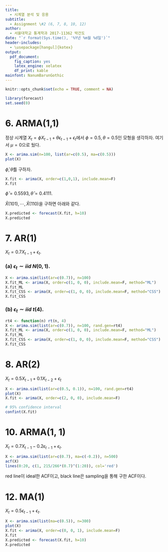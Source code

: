 ```yaml
---
title: 
  - 시계열 분석 및 응용
subtitle:
  - Assignment \#2 (6, 7, 8, 10, 12)
author: 
  - 서울대학교 통계학과 2017-11362 박건도
date: "`r format(Sys.time(), '%Y년 %m월 %d일')`"
header-includes:
  - \usepackage[hangul]{kotex}
output:
  pdf_document:
    fig_caption: yes
    latex_engine: xelatex
    df_print: kable
mainfont: NanumBarunGothic
---
```


```r
knitr::opts_chunk$set(echo = TRUE, comment = NA)
```

```r
library(forecast)
set.seed(0)
```

# 6. ARMA(1,1)
정상 시계열 $X_t = \phi X_{t-1} + \theta \epsilon_{t-1} + \epsilon_{t}$에서 $\phi=0.5, \theta=0.5$인 모형을 생각하자. 여기서 $\mu=0$으로 뒀다.
```r
X <- arima.sim(n=100, list(ar=c(0.5), ma=c(0.5)))
plot(X)
```

$\hat\phi, \hat\theta$를 구하자.
```r
X.fit <- arima(X, order=c(1,0,1), include.mean=F)
X.fit
```
$\hat\phi=0.5593, \hat\theta=0.4111$.

$\hat X(101), \cdots, \hat X(110)$을 구하면 아래와 같다.
```r
X.predicted <- forecast(X.fit, h=10)
X.predicted
```

# 7. AR(1)

$X_t = 0.7X_{t-1} + \epsilon_t$.

### (a) $\epsilon_t \sim iid\ N(0, 1)$.
```r
X <- arima.sim(list(ar=c(0.7)), n=100)
X.fit_ML <- arima(X, order=c(1, 0, 0), include.mean=F, method="ML")
X.fit_ML
X.fit_CSS <- arima(X, order=c(1, 0, 0), include.mean=F, method="CSS")
X.fit_CSS
```

### (b) $\epsilon_t \sim iid\ t(4)$.
```r
rt4 <- function(n) rt(n, 4)
X <- arima.sim(list(ar=c(0.7)), n=100, rand.gen=rt4)
X.fit_ML <- arima(X, order=c(1, 0, 0), include.mean=F, method="ML")
X.fit_ML
X.fit_CSS <- arima(X, order=c(1, 0, 0), include.mean=F, method="CSS")
X.fit_CSS
```

# 8. AR(2)
$X_t = 0.5X_{t-1} + 0.1X_{t-2}+\epsilon_t$
```r
X <- arima.sim(list(ar=c(0.5, 0.1)), n=100, rand.gen=rt4)
plot(X)
X.fit <- arima(X, order=c(2, 0, 0), include.mean=F)

# 95% confidence interval
confint(X.fit)
```

# 10. ARMA(1, 1)
$X_t = 0.7X_{t-1} - 0.2\epsilon_{t-1} + \epsilon_t$.
```r
X <- arima.sim(list(ar=c(0.7), ma=c(-0.2)), n=500)
acf(X)
lines(0:20, c(1, 215/266*(0.7)^(1:20)), col='red')
```
red line이 ideal한 ACF이고, black line은 sampling을 통해 구한 ACF이다.

# 12. MA(1)
$X_t = 0.5\epsilon_{t-1} + \epsilon_t$.
```r
X <- arima.sim(list(ma=c(0.5)), n=300)
plot(X)
X.fit <- arima(X, order=c(0, 0, 1), include.mean=F)
X.fit
X.predicted <- forecast(X.fit, h=10)
X.predicted
```
